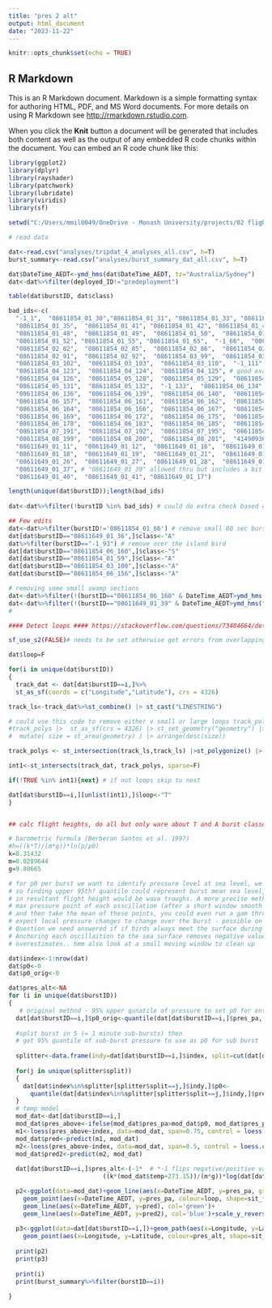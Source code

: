 ```yaml
---
title: "pres 2 alt"
output: html_document
date: "2023-11-22"
---
```


```r
knitr::opts_chunk$set(echo = TRUE)
```

## R Markdown

This is an R Markdown document. Markdown is a simple formatting syntax for authoring HTML, PDF, and MS Word documents. For more details on using R Markdown see <http://rmarkdown.rstudio.com>.

When you click the **Knit** button a document will be generated that includes both content as well as the output of any embedded R code chunks within the document. You can embed an R code chunk like this:

```r
library(ggplot2)
library(dplyr)
library(rayshader)
library(patchwork)
library(lubridate)
library(viridis)
library(sf)

setwd("C:/Users/mmil0049/OneDrive - Monash University/projects/02 flight heights")

# read data

dat<-read.csv("analyses/tripdat_4_analyses_all.csv", h=T)
burst_summary<-read.csv("analyses/burst_summary_dat_all.csv", h=T)

dat$DateTime_AEDT<-ymd_hms(dat$DateTime_AEDT, tz="Australia/Sydney")
dat<-dat%>%filter(deployed_ID!="predeployment")     

table(dat$burstID, dat$class)

bad_ids<-c(
  "-1_1",  "08611854_01_30","08611854_01_31", "08611854_01_33", "08611854_01_34",
  "08611854_01_35",  "08611854_01_41", "08611854_01_42", "08611854_01_46",  "08611854_01_47",
  "08611854_01_48",  "08611854_01_49",  "08611854_01_50",  "08611854_01_51",
  "08611854_01_52", "08611854_01_55", "08611854_01_65",  "-1_66",  "08611854_02_79",
  "08611854_02_82",  "08611854_02_85",  "08611854_02_86",  "08611854_02_87",
  "08611854_02_91",  "08611854_02_92",  "08611854_03_99",  "08611854_03_101",
  "08611854_03_102",  "08611854_03_103",  "08611854_03_110",  "-1_111",
  "08611854_04_123",  "08611854_04_124",  "08611854_04_125", # good example of bobbing, then swamp
  "08611854_04_126",  "08611854_05_128",  "08611854_05_129",  "08611854_05_130",
  "08611854_05_131",  "08611854_05_132",  "-1_133",  "08611854_06_134", # same
  "08611854_06_136",  "08611854_06_139",  "08611854_06_140",  "08611854_06_153",
  "08611854_06_157",  "08611854_06_161",  "08611854_06_162",  "08611854_06_163",
  "08611854_06_164",  "08611854_06_166",  "08611854_06_167",  "08611854_06_168",
  "08611854_06_169",  "08611854_06_172",  "08611854_06_175",  "08611854_06_176",
  "08611854_06_178",  "08611854_06_183",  "08611854_06_185",  "08611854_06_188",
  "08611854_07_191",  "08611854_07_192",  "08611854_07_195",  "08611854_07_196",
  "08611854_08_199",  "08611854_08_200",  "08611854_08_201",  "41490936_01_16",
  "08611649_01_11",  "08611649_01_12",  "08611649_01_16",  "08611649_01_16",
  "08611649_01_18",  "08611649_01_19",  "08611649_01_21",  "08611649_01_25",
  "08611649_01_26",  "08611649_01_27",  "08611649_01_28",  "08611649_01_29",
  "08611649_01_37", # "08611649_01_39" allowed thru but includes a bit
  "08611649_01_40",  "08611649_01_41", "08611649_01_17")

length(unique(dat$burstID));length(bad_ids)
  
dat<-dat%>%filter(!burstID %in% bad_ids) # could do extra check based on min/max burst pressure difference  to see if any missed

## Few edits
dat<-dat%>%filter(burstID!='08611854_01_66') # remove small 80 sec burst
dat[dat$burstID=="08611649_01_36",]$class<-"A"
dat%>%filter(burstID=="-1_93") # remove over the island bird
dat[dat$burstID=="08611854_06_160",]$class<-"S"
dat[dat$burstID=="08611854_01_59",]$class<-"A"
dat[dat$burstID=="08611854_03_100",]$class<-"A"
dat[dat$burstID=="08611854_06_156",]$class<-"A"

# removing some small swamp sections
dat<-dat%>%filter(!(burstID=="08611854_06_160" & DateTime_AEDT>ymd_hms("2023-04-14 16:59:35", tz="Australia/Sydney")))
dat<-dat%>%filter(!(burstID=="08611649_01_39" & DateTime_AEDT>ymd_hms("2023-10-02 07:12:25", tz="Australia/Sydney")))
#

#### Detect loops #### https://stackoverflow.com/questions/73404664/detecting-looping-behavior-in-track-data

sf_use_s2(FALSE)# needs to be set otherwise get errors from overlapping vertices in polys

dat$loop=F

for(i in unique(dat$burstID))
{
  track_dat <- dat[dat$burstID==i,]%>%
  st_as_sf(coords = c("Longitude","Latitude"), crs = 4326)

track_ls<-track_dat%>%st_combine() |> st_cast("LINESTRING")

# could use this code to remove either v small or large loops track_poly_df <- 
#track_polys |>  st_as_sf(crs = 4326) |> st_set_geometry("geometry") |> 
#  mutate( size = st_area(geometry) ) |> arrange(desc(size)) 

track_polys <- st_intersection(track_ls,track_ls) |>st_polygonize() |> st_cast() %>%st_union()

int1<-st_intersects(track_dat, track_polys, sparse=F)

if(!TRUE %in% int1){next} # if not loops skip to next

dat[dat$burstID==i,][unlist(int1),]$loop<-"T"
}


## calc flight heights, do all but only ware about T and A burst classes

# barometric formula (Berberan Santos et al. 1997)
#h=((k*T)/(m*g))*ln(p/p0)
k=8.31432
m=0.0289644
g=9.80665

# for p0 per burst we want to identify pressure level at sea level, we can assume waves
# so finding upper 95th? quantile could represent burst mean sea level, negative values 
# in resultant flight height would be wave troughs. A more precise method would find the 
# max pressure point of each osscillation (after a short window smooth to remove error),
# and then take the mean of these points, you could even run a gam through these if we
# expect local pressure changes to change over the burst - possible on transiting bursts.
# Question we need answered if if birds always meet the surface during their soaring oscillation
# Anchoring each oscillaition to the sea surface removes negative values but probably 
# overestimates.. hmm also look at a small moving window to clean up 

dat$index<-1:nrow(dat)
dat$p0<-0
dat$p0_orig<-0

dat$pres_alt<-NA
for (i in unique(dat$burstID))
{
   # original method - 95% upper qunatile of pressure to set p0 for entire burst
  dat[dat$burstID==i,]$p0_orig<-quantile(dat[dat$burstID==i,]$pres_pa, probs=0.95)
  
  #split burst in 5 (= 1 minute sub-bursts) then 
  # get 95% quantile of sub-burst pressure to use as p0 for sub burst
  
  splitter<-data.frame(indy=dat[dat$burstID==i,]$index, split=cut(dat[dat$burstID==i,]$index, 5))
  
  for(j in unique(splitter$split))
  {
    dat[dat$index%in%splitter[splitter$split==j,]$indy,]$p0<-
      quantile(dat[dat$index%in%splitter[splitter$split==j,]$indy,]$pres_pa, probs=0.75) # select quantile
  }
  # temp model
  mod_dat<-dat[dat$burstID==i,]
  mod_dat$pres_above<-ifelse(mod_dat$pres_pa>mod_dat$p0, mod_dat$pres_pa, NA)
  m1<-loess(pres_above~index, data=mod_dat, span=0.75, control = loess.control(surface = "direct")) 
  mod_dat$pred<-predict(m1, mod_dat)
  m2<-loess(pres_above~index, data=mod_dat, span=0.5, control = loess.control(surface = "direct")) 
  mod_dat$pred2<-predict(m2, mod_dat)
  
  dat[dat$burstID==i,]$pres_alt<-(-1*  # *-1 flips negative/positive values
                          ((k*(mod_dat$temp+273.15))/(m*g))*log(dat[dat$burstID==i,]$pres_pa/dat[dat$burstID==i,]$p0_orig)) # using p0_orig as p0

  p2<-ggplot(data=mod_dat)+geom_line(aes(x=DateTime_AEDT, y=pres_pa, group=1))+
    geom_point(aes(x=DateTime_AEDT, y=pres_pa, colour=loop, shape=sit_fly), size=1)+geom_line(aes(x=DateTime_AEDT, y=p0_orig), col='red')+
    geom_line(aes(x=DateTime_AEDT, y=pred), col='green')+
    geom_line(aes(x=DateTime_AEDT, y=pred2), col='blue')+scale_y_reverse()+labs(title =paste(i ,unique( mod_dat$class)))
  
  p3<-ggplot(data=dat[dat$burstID==i,])+geom_path(aes(x=Longitude, y=Latitude, group=1))+
    geom_point(aes(x=Longitude, y=Latitude, colour=pres_alt, shape=sit_fly))+scale_color_viridis()
            
  print(p2)
  print(p3)
  
  print(i)
  print(burst_summary%>%filter(burstID==i))
   
}
```


